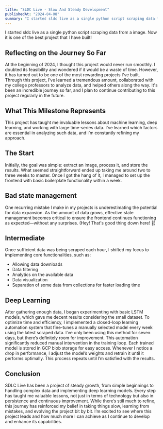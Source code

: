 ```yaml
---
title: "SLDC Live - Slow And Steady Development"
publishedAt: "2024-04-08"
summary: "I started sldc live as a single python script scraping data from a image. Now it is one of the best project that I have built!"
---
```


I started sldc live as a single python script scraping data from a image. Now it is one of the best project that I have built!

## Reflecting on the Journey So Far

At the beginning of 2024, I thought this project would never run smoothly. I doubted its feasibility and wondered if it would be a waste of time. However, it has turned out to be one of the most rewarding projects I've built. Through this project, I’ve learned a tremendous amount, collaborated with my college professors to analyze data, and helped others along the way. It's been an incredible journey so far, and I plan to continue contributing to this project regularly in the future.

## What This Milestone Represents

This project has taught me invaluable lessons about machine learning, deep learning, and working with large time-series data. I’ve learned which factors are essential in analyzing such data, and I’m constantly refining my approach.

## The Start

Initially, the goal was simple: extract an image, process it, and store the results. What seemed straightforward ended up taking me around two to three weeks to master. Once I got the hang of it, I managed to set up the frontend with basic boilerplate functionality within a week.

## Bad state management

One recurring mistake I make in my projects is underestimating the potential for data expansion. As the amount of data grows, effective state management becomes critical to ensure the frontend continues functioning as expected—without any surprises. (Hey! That's good thing down here! 🤫)

## Intermediate

Once sufficient data was being scraped each hour, I shifted my focus to implementing core functionalities, such as:
- Allowing data downloads
- Data filtering 
- Analytics on the available data
- Data visualization
- Separation of some data from collections for faster loading time

## Deep Learning

After gathering enough data, I began experimenting with basic LSTM models, which gave me decent results considering the small dataset. To optimize time and efficiency, I implemented a closed-loop learning automation system that fine-tunes a manually selected model every week using the latest scraped data. I’ve only been using this method for seven days, but there’s definitely room for improvement. This automation significantly reduced manual intervention in the training loop.
Each trained model is stored in GCP blob storage for easy access. Whenever I notice a drop in performance, I adjust the model’s weights and retrain it until it performs optimally. This process repeats until I’m satisfied with the results.

## Conclusion

SDLC Live has been a project of steady growth, from simple beginnings to handling complex data and implementing deep learning models. Every step has taught me valuable lessons, not just in terms of technology but also in persistence and continuous improvement. While there’s still much to refine, this journey has reinforced my belief in taking things slow, learning from mistakes, and evolving the project bit by bit. I’m excited to see where this project leads and how much more I can achieve as I continue to develop and enhance its capabilities.
